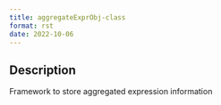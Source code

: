 ```yaml
--- 
title: aggregateExprObj-class 
format: rst 
date: 2022-10-06 
--- 
```


## Description

Framework to store aggregated expression information


